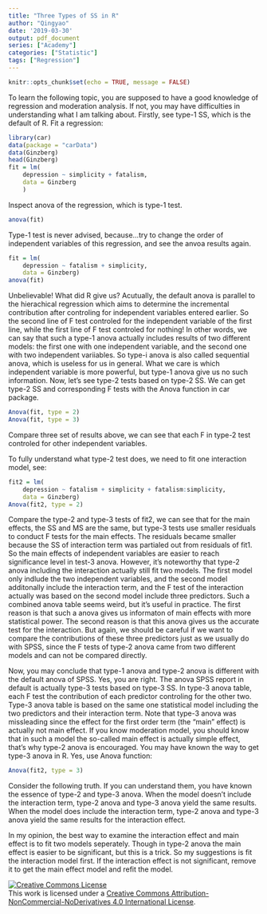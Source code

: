 ```yaml
---
title: "Three Types of SS in R"
author: "Qingyao"
date: '2019-03-30'
output: pdf_document
series: ["Academy"]
categories: ["Statistic"]
tags: ["Regression"]
---
```


```r
knitr::opts_chunk$set(echo = TRUE, message = FALSE)
```

To learn the following topic, you are supposed to have a good knowledge of regression and moderation analysis. If not, you may have difficulties in understanding what I am talking about.
Firstly, see type-1 SS, which is the default of R.
Fit a regression:

```r
library(car)
data(package = "carData")
data(Ginzberg)
head(Ginzberg)
fit = lm(
    depression ~ simplicity + fatalism, 
    data = Ginzberg
    )
```

Inspect anova of the regression, which is type-1 test.

```r
anova(fit)
```

Type-1 test is never advised, because...try to change the order of independent variables of this regression, and see the anvoa results again.

```r
fit = lm(
    depression ~ fatalism + simplicity, 
    data = Ginzberg)
anova(fit)
```

Unbelievable! What did R give us? Acutually, the default anova is parallel to the hierachical regression which aims to determine the incremental contribution after controling for independent variables entered earlier. So the second line of F test controled for the independent variable of the first line, while the first line of F test controled for nothing! In other words, we can say that such a type-1 anova actually includes results of two different models: the first one with one independent variable, and the second one with two independent variiables. So type-i anova is also called sequential anova, which is useless for us in general. What we care is which independent variable is more powerful, but type-1 anova give us no such information. 
Now, let's see type-2 tests based on type-2 SS. We can get type-2 SS and corresponding F tests with the Anova function in car package.

```r
Anova(fit, type = 2)
Anova(fit, type = 3)
```

Compare three set of results above, we can see that each F in type-2 test controled for other independent variables.

To fully understand what type-2 test does, we need to fit one interaction model, see:

```r
fit2 = lm(
    depression ~ fatalism + simplicity + fatalism:simplicity, 
    data = Ginzberg)
Anova(fit2, type = 2)
```

Compare the type-2 and type-3 tests of fit2, we can see that for the main effects, the SS and MS are the same, but type-3 tests use smaller residuals to conduct F tests for the main effects. The residuals became smaller because the SS of interaction term was partialed out from residuals of fit1. So the main effects of independent variables are easier to reach significance level in test-3 anova. However, it's noteworthy that type-2 anova including the interaction actually still fit two models. The first model only indlude the two independent variables, and the second model additonally include the interaction term, and the F test of the interaction actually was based on the second model include three predictors. Such a combined anova table seems weird, but it's useful in practice. The first reason is that such a anova gives us informaton of main effects with more statistical power. The second reason is that this anova gives us the accurate test for the interaction. But again, we should be careful if we want to compare the contributions of these three predictors just as we usually do with SPSS, since the F tests of type-2 anova came from two different models and can not be compared directly.

Now, you may conclude that type-1 anova and type-2 anova is different with the default anova of SPSS. Yes, you are right. The anova SPSS report in default is actually type-3 tests based on type-3 SS. In type-3 anova table, each F test the contribution of each predictor controling for the other two. Type-3 anova table is based on the same one statistical model including the two predictors and their interaction term. Note that type-3 anova was missleading since the effect for the first order term (the "main" effect) is actually not main effect. If you know moderation model, you should know that in such a model the so-called main effect is actually simple effect, that's why type-2 anova is encouraged. You may have known the way to get type-3 anova in R. Yes, use Anova function:

```r
Anova(fit2, type = 3)
```

Consider the following truth. If you can understand them, you have known the essence of type-2 and type-3 anova. When the model doesn't include the interaction term, type-2 anova and type-3 anova yield the same results. When the model does include the interaction term, type-2 anova and type-3 anova yield the same results for the interaction effect.

In my opinion, the best way to examine the interaction effect and main effect is to fit two models seperately. Though in type-2 anova the main effect is easier to be significant, but this is a trick. So my suggestions is fit the interaction model first. If the interaction effect is not significant, remove it to get the main effect model and refit the model. 


<a rel="license" href="http://creativecommons.org/licenses/by-nc-nd/4.0/"><img alt="Creative Commons License" style="border-width:0" src="https://i.creativecommons.org/l/by-nc-nd/4.0/80x15.png" /></a><br />This work is licensed under a <a rel="license" href="http://creativecommons.org/licenses/by-nc-nd/4.0/">Creative Commons Attribution-NonCommercial-NoDerivatives 4.0 International License</a>.